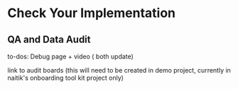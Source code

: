 # Check Your Implementation

## QA and Data Audit
to-dos: 
Debug page + video ( both update)

link to audit boards (this will need to be created in demo project, currently in naitik's onboarding tool kit project only)
